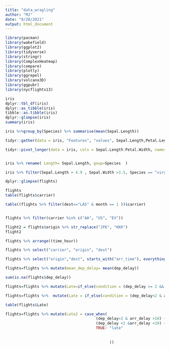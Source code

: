 ```yaml
---
title: "data_wragling"
author: "MJ"
date: "8/28/2021"
output: html_document
---
```


```r

library(pacman)
library(wakefield)
library(ggplot2)
library(tidyverse)
library(stringr)
library(ComplexHeatmap)
library(compare)
library(plotly)
library(ggrepel)
library(volcano3D)
library(ggpubr)
library(nycflights13)

```


```r
iris
dplyr::tbl_df(iris)
dplyr::as_tibble(iris)
tibble::as.tibble(iris)
dplyr::glimpse(iris)
summary(iris)

iris %>%group_by(Species) %>% summarise(mean(Sepal.Length))

tidyr::gather(data = iris, "Features", "values", Sepal.Length,Petal.Length, Sepal.Width)

tidyr::pivot_longer(data = iris, cols = Sepal.Length:Petal.Width, names_to = "Feature", values_to = "data", values_drop_na = TRUE)


iris %>% rename( Length= Sepal.Length, goup=Species  )

iris %>% filter(Sepal.Length > 4.9 , Sepal.Width >3.5, Species == "virginica")


```

```r

dplyr::glimpse(flights)

flights
table(flights$carrier)

table((flights %>% filter(dest=="LAS" & month == 1 ))$carrier)


flights %>% filter(carrier %in% c("AA", "US", "EV"))

flight2 = flights$origin %>% str_replace("JFK", "KKK")
flight2

flights %>% arrange((time_hour))

flights %>% select("carrier", "origin", "dest")

flights %>% select("origin","dest", starts_with("arr_time"), everything())

flights=flights %>% mutate(mean_dep_delay= mean(dep_delay))

sum(is.na(flights$dep_delay))

flights=flights %>% mutate(Late=if_else(condition = (dep_delay >= 2 && arr_delay >=10), true = "Too late", false = "not_late"))

flights=flights %>%  mutate(Late = if_else(condition = (dep_delay<2 & arr_delay <10), true = "Not Too late", false = "not"))

table(flights$Late)

flights=flights %>% mutate(Late2 = case_when( 
                                        (dep_delay>2 & arr_delay >10) ~ "too_late",
                                        (dep_delay <2 &arr_delay <10) ~ "Not_too_late",
                                        TRUE~ "late"
                                
                                              
                                              ))



```


